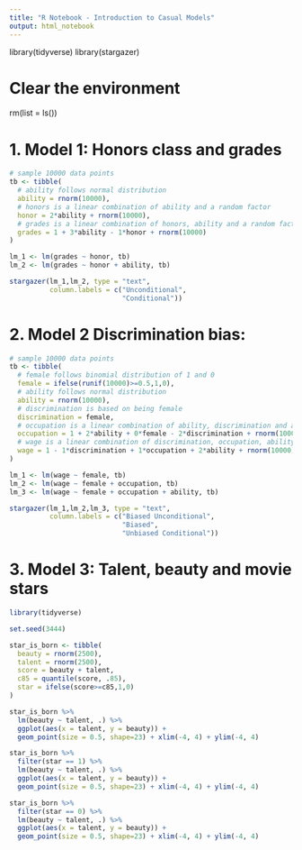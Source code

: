 ```yaml
---
title: "R Notebook - Introduction to Casual Models"
output: html_notebook
---
```

library(tidyverse)
library(stargazer)

# Clear the environment
rm(list = ls())

# 1. Model 1: Honors class and grades ###

```r
# sample 10000 data points
tb <- tibble(
  # ability follows normal distribution
  ability = rnorm(10000),
  # honors is a linear combination of ability and a random factor
  honor = 2*ability + rnorm(10000),
  # grades is a linear combination of honors, ability and a random factor
  grades = 1 + 3*ability - 1*honor + rnorm(10000) 
)

lm_1 <- lm(grades ~ honor, tb)
lm_2 <- lm(grades ~ honor + ability, tb)

stargazer(lm_1,lm_2, type = "text", 
          column.labels = c("Unconditional", 
                            "Conditional"))
```




# 2. Model 2 Discrimination bias: ###

```r
# sample 10000 data points
tb <- tibble(
  # female follows binomial distribution of 1 and 0
  female = ifelse(runif(10000)>=0.5,1,0),
  # ability follows normal distribution
  ability = rnorm(10000),
  # discrimination is based on being female
  discrimination = female,
  # occupation is a linear combination of ability, discrimination and a random factor
  occupation = 1 + 2*ability + 0*female - 2*discrimination + rnorm(10000),
  # wage is a linear combination of discrimination, occupation, ability and a random factor
  wage = 1 - 1*discrimination + 1*occupation + 2*ability + rnorm(10000) 
)

lm_1 <- lm(wage ~ female, tb)
lm_2 <- lm(wage ~ female + occupation, tb)
lm_3 <- lm(wage ~ female + occupation + ability, tb)

stargazer(lm_1,lm_2,lm_3, type = "text", 
          column.labels = c("Biased Unconditional", 
                            "Biased",
                            "Unbiased Conditional"))
```


# 3. Model 3: Talent, beauty and movie stars ###

```r
library(tidyverse)

set.seed(3444)

star_is_born <- tibble(
  beauty = rnorm(2500),
  talent = rnorm(2500),
  score = beauty + talent,
  c85 = quantile(score, .85),
  star = ifelse(score>=c85,1,0)
)

star_is_born %>% 
  lm(beauty ~ talent, .) %>% 
  ggplot(aes(x = talent, y = beauty)) +
  geom_point(size = 0.5, shape=23) + xlim(-4, 4) + ylim(-4, 4)

star_is_born %>% 
  filter(star == 1) %>% 
  lm(beauty ~ talent, .) %>% 
  ggplot(aes(x = talent, y = beauty)) +
  geom_point(size = 0.5, shape=23) + xlim(-4, 4) + ylim(-4, 4)

star_is_born %>% 
  filter(star == 0) %>% 
  lm(beauty ~ talent, .) %>% 
  ggplot(aes(x = talent, y = beauty)) +
  geom_point(size = 0.5, shape=23) + xlim(-4, 4) + ylim(-4, 4)
```


